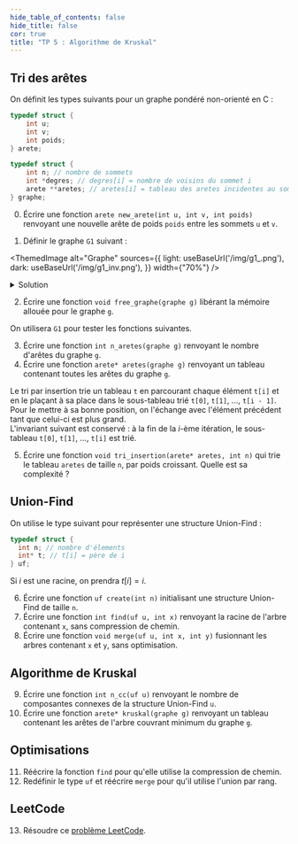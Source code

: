 ```yaml
---
hide_table_of_contents: false
hide_title: false
cor: true
title: "TP 5 : Algorithme de Kruskal"
---
```



## Tri des arêtes

On définit les types suivants pour un graphe pondéré non-orienté en C :

```c
typedef struct {
    int u;
    int v;
    int poids;
} arete;

typedef struct {
    int n; // nombre de sommets
    int *degres; // degres[i] = nombre de voisins du sommet i
    arete **aretes; // aretes[i] = tableau des aretes incidentes au sommet i
} graphe;
```

0. Écrire une fonction `arete new_arete(int u, int v, int poids)` renvoyant une nouvelle arête de poids `poids` entre les sommets `u` et `v`.

1. Définir le graphe `G1` suivant :

<ThemedImage
  alt="Graphe"
  sources={{
    light: useBaseUrl('/img/g1_.png'),
    dark: useBaseUrl('/img/g1_inv.png'),
  }}
  width={"70%"}
/>

<details>
<summary>Solution</summary>

    graphe g;
    g.n = 7;
    g.degres = malloc(7 * sizeof(int));
    g.degres[0] = 3;
    g.degres[1] = 3;
    g.degres[2] = 4;
    g.degres[3] = 3;
    g.degres[4] = 2;
    g.degres[5] = 3;
    g.degres[6] = 2;
    g.aretes = malloc(10 * sizeof(arete*));
    g.aretes[0] = malloc(3 * sizeof(arete));
    g.aretes[1] = malloc(3 * sizeof(arete));
    g.aretes[2] = malloc(4 * sizeof(arete));
    g.aretes[3] = malloc(3 * sizeof(arete));
    g.aretes[4] = malloc(2 * sizeof(arete));
    g.aretes[5] = malloc(3 * sizeof(arete));
    g.aretes[6] = malloc(2 * sizeof(arete));
    g.aretes[7] = malloc(2 * sizeof(arete));
    g.aretes[8] = malloc(2 * sizeof(arete));
    g.aretes[9] = malloc(2 * sizeof(arete));
    g.aretes[0][0] = g.aretes[1][0] = new_arete(0, 1, 1);
    g.aretes[0][1] = g.aretes[2][0] = new_arete(0, 2, 5);
    g.aretes[0][2] = g.aretes[6][0] = new_arete(0, 6, 5);
    g.aretes[1][1] = g.aretes[3][0] = new_arete(1, 3, 2);
    g.aretes[1][2] = g.aretes[6][1] = new_arete(1, 6, 3);
    g.aretes[2][1] = g.aretes[3][1] = new_arete(2, 3, 3);
    g.aretes[2][2] = g.aretes[4][0] = new_arete(2, 4, 2);
    g.aretes[2][3] = g.aretes[5][0] = new_arete(2, 5, 5);
    g.aretes[3][2] = g.aretes[5][1] = new_arete(3, 5, 1);
    g.aretes[4][1] = g.aretes[5][2] = new_arete(4, 5, 5);
</details>

2. Écrire une fonction `void free_graphe(graphe g)` libérant la mémoire allouée pour le graphe `g`.

On utilisera `G1` pour tester les fonctions suivantes.

3. Écrire une fonction `int n_aretes(graphe g)` renvoyant le nombre d'arêtes du graphe `g`.  
4. Écrire une fonction `arete* aretes(graphe g)` renvoyant un tableau contenant toutes les arêtes du graphe `g`.

Le tri par insertion trie un tableau `t` en parcourant chaque élément `t[i]` et en le plaçant à sa place dans le sous-tableau trié `t[0]`, `t[1]`, ..., `t[i - 1]`. Pour le mettre à sa bonne position, on l'échange avec l'élément précédent tant que celui-ci est plus grand.  
L'invariant suivant est conservé : à la fin de la $i$-ème itération, le sous-tableau `t[0]`, `t[1]`, ..., `t[i]` est trié.

5. Écrire une fonction `void tri_insertion(arete* aretes, int n)` qui trie le tableau `aretes` de taille `n`, par poids croissant. Quelle est sa complexité ?  

## Union-Find

On utilise le type suivant pour représenter une structure Union-Find :

```c
typedef struct {
  int n; // nombre d'élements
  int* t; // t[i] = père de i
} uf;
```

Si $i$ est une racine, on prendra $t[i] = i$.

6. Écrire une fonction `uf create(int n)` initialisant une structure Union-Find de taille `n`.  
7. Écrire une fonction `int find(uf u, int x)` renvoyant la racine de l'arbre contenant `x`, sans compression de chemin.
8. Écrire une fonction `void merge(uf u, int x, int y)` fusionnant les arbres contenant `x` et `y`, sans optimisation.

## Algorithme de Kruskal

9. Écrire une fonction `int n_cc(uf u)` renvoyant le nombre de composantes connexes de la structure Union-Find `u`.
10. Écrire une fonction `arete* kruskal(graphe g)` renvoyant un tableau contenant les arêtes de l'arbre couvrant minimum du graphe `g`.

## Optimisations

11. Réécrire la fonction `find` pour qu'elle utilise la compression de chemin.  
12. Redéfinir le type `uf` et réécrire `merge` pour qu'il utilise l'union par rang.

## LeetCode

13. Résoudre ce [problème LeetCode](https://leetcode.com/problems/min-cost-to-connect-all-points).

